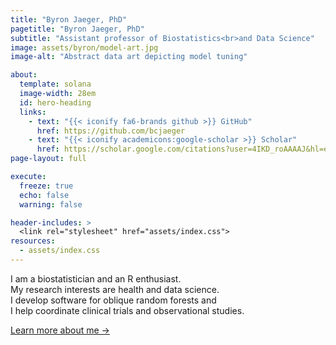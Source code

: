 ```yaml
---
title: "Byron Jaeger, PhD"
pagetitle: "Byron Jaeger, PhD"
subtitle: "Assistant professor of Biostatistics<br>and Data Science"
image: assets/byron/model-art.jpg
image-alt: "Abstract data art depicting model tuning"

about:
  template: solana
  image-width: 28em
  id: hero-heading
  links:
    - text: "{{< iconify fa6-brands github >}} GitHub"
      href: https://github.com/bcjaeger
    - text: "{{< iconify academicons:google-scholar >}} Scholar"
      href: https://scholar.google.com/citations?user=4IKD_roAAAAJ&hl=en
page-layout: full

execute: 
  freeze: true
  echo: false
  warning: false

header-includes: >
  <link rel="stylesheet" href="assets/index.css">
resources:
  - assets/index.css
---
```


::: {#hero-heading}
I am a biostatistician and an R enthusiast.<br> My research interests are health and data science.<br> I develop software for oblique random forests and<br> I help coordinate clinical trials and observational studies.

[Learn more about me →](/about){.about-links .subtitle}
:::

<!-- icon list at https://icons.getbootstrap.com/ -->
